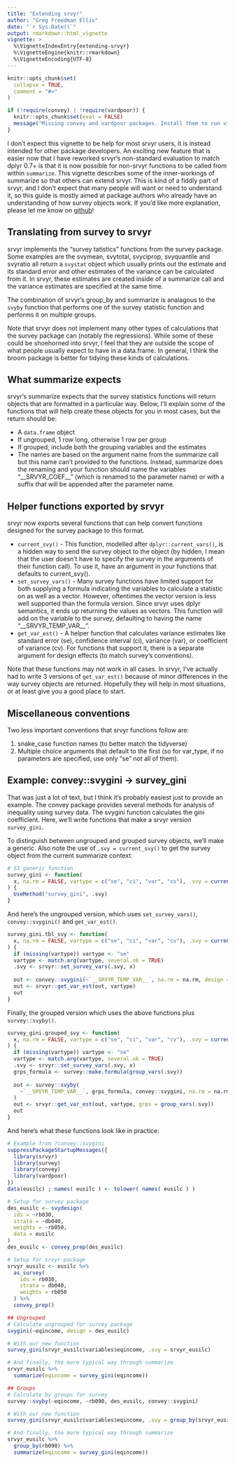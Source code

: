 ```yaml
---
title: "Extending srvyr"
author: "Greg Freedman Ellis"
date: "`r Sys.Date()`"
output: rmarkdown::html_vignette
vignette: >
  %\VignetteIndexEntry{extending-srvyr}
  %\VignetteEngine{knitr::rmarkdown}
  %\VignetteEncoding{UTF-8}
---
```

```r
knitr::opts_chunk$set(
  collapse = TRUE,
  comment = "#>"
)

if (!require(convey) | !require(vardpoor)) {
  knitr::opts_chunk$set(eval = FALSE)
  message("Missing convey and vardpoor packages. Install them to run vignette.")
}
```
I don't expect this vignette to be help for most srvyr users, it is instead
intended for other package developers. An exciting new feature that is easier
now that I have reworked srvyr's non-standard evaluation to match dplyr 0.7+ is
that it is now possible for non-srvyr functions to be called from within
`summarize`. This vignette describes some of the inner-workings of summarize so
that others can extend srvyr. This is kind of a fiddly part of srvyr, and I
don't expect that many people will want or need to understand it, so this guide
is mostly aimed at package authors who already have an understanding of how
survey objects work. If you'd like more explanation, please let me know on
[github](https://github.com/gergness/srvyr)!

## Translating from survey to srvyr
srvyr implements the "survey tatistics" functions from the survey package. Some examples
are the svymean, svytotal, svyciprop, svyquantile and svyratio all return a
`svystat` object which usually prints out the estimate and its standard error
and other estimates of the variance can be calculated from it. In srvyr, these
estimates are created inside of a summarize call and the variance estimates are
specified at the same time.

The combination of srvyr's group_by and summarize is analagous to the `svyby`
function that performs one of the survey statistic function and performs it on
multiple groups.

Note that srvyr does not implement many other types of calculations that the survey
package can (notably the regressions). While some of these could be shoehorned into
srvyr, I feel that they are outside the scope of what people usually expect to have 
in a data.frame. In general, I think the broom package is better for tidying these
kinds of calculations.

## What summarize expects
srvyr's summarize expects that the survey statistics functions will return
objects that are formatted in a particular way. Below, I'll explain some of the 
functions that will help create these objects for you in most cases, but the return
should be:

- A `data.frame` object
- If ungrouped, 1 row long, otherwise 1 row per group
- If grouped, include both the grouping variables and the estimates
- The names are based on the argument name from the summarize call but this name can't 
  provided to the functions. Instead, summarize does the renaming and your function should
  name the variables "\_\_SRVYR_COEF\_\_" (which is renamed to the parameter name) or with a 
  suffix that will be appended after the parameter name. 

## Helper functions exported by srvyr
srvyr now exports several functions that can help convert functions designed
for the survey package to this format.

- `current_svy()` - This function, modelled after `dplyr::current_vars()`,
  is a hidden way to send the survey object to the object (by hidden, I mean 
  that the user doesn't have to specify the survey in the arguments of their
  function call). To use it, have an argument in your functions that
  defaults to current_svy().
- `set_survey_vars()` - Many survey functions have limited support for both
  supplying a formula indicating the variables to calculate a statistic on
  as well as a vector. However, oftentimes the vector version is less well
  supported than the formula version. Since srvyr uses dplyr semantics, it
  ends up returning the values as vectors. This function will add on the variable
  to the survey, defaulting to having the name "\_\_SRVYR_TEMP_VAR\_\_". 
- `get_var_est()` - A helper function that calculates variance estimates
  like standard error (se), confidence interval (ci), variance (var), 
  or coefficient of variance (cv). For functions that support it, 
  there is a separate argument for design effects (to match survey's conventions).

Note that these functions may not work in all cases. In srvyr, I've actually had to 
write 3 versions of `get_var_est()` because of minor differences in the way survey
objects are returned. Hopefully they will help in most situations, or at least give 
you a good place to start.

## Miscellaneous conventions
Two less important conventions that srvyr functions follow are:

1) snake_case function names (to better match the tidyverse)
2) Multiple choice arguments that default to the first (so for var_type, if
  no parameters are specified, use only "se" not all of them).

## Example: convey::svygini -> survey_gini
That was just a lot of text, but I think it's probably easiest just to provide an
example. The convey package provides several methods for analysis of inequality
using survey data. The svygini function calculates the gini coefficient. Here,
we'll write functions that make a srvyr version `survey_gini`.

To distinguish between ungrouped and grouped survey objects, we'll make a generic.
Also note the use of `.svy = current_svy()` to get the survey object from the 
current summarize context.
```r
# S3 generic function
survey_gini <- function(
  x, na.rm = FALSE, vartype = c("se", "ci", "var", "cv"), .svy = current_svy(), ...
) {
  UseMethod("survey_gini", .svy)
}
```

And here's the ungrouped version, which uses `set_survey_vars()`, `convey::svygini()` and
`get_var_est()`. 
```r
survey_gini.tbl_svy <- function(
  x, na.rm = FALSE, vartype = c("se", "ci", "var", "cv"), .svy = current_svy(), ...
) {
  if (missing(vartype)) vartype <- "se"
  vartype <- match.arg(vartype, several.ok = TRUE)
  .svy <- srvyr::set_survey_vars(.svy, x)
  
  out <- convey::svygini(~`__SRVYR_TEMP_VAR__`, na.rm = na.rm, design = .svy)
  out <- srvyr::get_var_est(out, vartype)
  out
}
```

Finally, the grouped version which uses the above functions plus `survey::svyby()`.
```r
survey_gini.grouped_svy <- function(
  x, na.rm = FALSE, vartype = c("se", "ci", "var", "cv"), .svy = current_svy(), ...
) {
  if (missing(vartype)) vartype <- "se"
  vartype <- match.arg(vartype, several.ok = TRUE)
  .svy <- srvyr::set_survey_vars(.svy, x)
  grps_formula <- survey::make.formula(group_vars(.svy))
  
  out <- survey::svyby(
    ~`__SRVYR_TEMP_VAR__`, grps_formula, convey::svygini, na.rm = na.rm, design = .svy
  )
  out <- srvyr::get_var_est(out, vartype, grps = group_vars(.svy))
  out
}
```

And here's what these functions look like in practice:
```r
# Example from ?convey::svygini
suppressPackageStartupMessages({
  library(srvyr)
  library(survey)
  library(convey)
  library(vardpoor)
})
data(eusilc) ; names( eusilc ) <- tolower( names( eusilc ) )

# Setup for survey package
des_eusilc <- svydesign(
  ids = ~rb030, 
  strata = ~db040,  
  weights = ~rb050, 
  data = eusilc
)
des_eusilc <- convey_prep(des_eusilc)

# Setup for srvyr package
srvyr_eusilc <- eusilc %>% 
  as_survey(
    ids = rb030,
    strata = db040,
    weights = rb050
  ) %>%
  convey_prep()

## Ungrouped
# Calculate ungrouped for survey package
svygini(~eqincome, design = des_eusilc)

# With our new function
survey_gini(srvyr_eusilc$variables$eqincome, .svy = srvyr_eusilc)

# And finally, the more typical way through summarize
srvyr_eusilc %>% 
  summarize(eqincome = survey_gini(eqincome))

## Groups
# Calculate by groups for survey
survey::svyby(~eqincome, ~rb090, des_eusilc, convey::svygini)

# With our new function
survey_gini(srvyr_eusilc$variables$eqincome, .svy = group_by(srvyr_eusilc, rb090))

# And finally, the more typical way through summarize
srvyr_eusilc %>% 
  group_by(rb090) %>%
  summarize(eqincome = survey_gini(eqincome))

```
